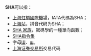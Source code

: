 '''SHA'''可以指：
* [[上海虹橋國際機場|上海虹橋國際機場]]，IATA代碼為SHA；
* [[上海站|上海站]]，拼音代码为SHA；
* [[SHA_家族|SHA 家族]]，密碼學的一種單向函數；
* [[SHA指令集|SHA指令集]]
* 字母[[Ш|Ш]]、[[ш|ш]]。
*[[上海证券交易所|上海证券交易所]]交易代码
{{disambig|Cat=三字拉丁字母缩写消歧义}}
